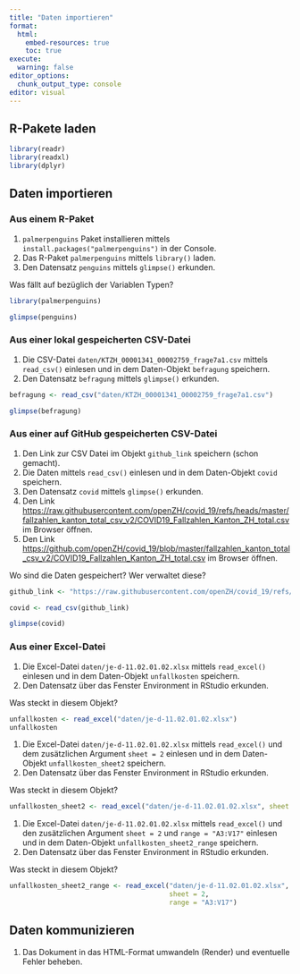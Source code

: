 ```yaml
---
title: "Daten importieren"
format:
  html:
    embed-resources: true
    toc: true
execute:
  warning: false
editor_options: 
  chunk_output_type: console
editor: visual
---
```


## R-Pakete laden

```r
library(readr)
library(readxl)
library(dplyr)
```

## Daten importieren

### Aus einem R-Paket

1.  `palmerpenguins` Paket installieren mittels `install.packages("palmerpenguins")` in der Console.
2.  Das R-Paket `palmerpenguins` mittels `library()` laden.
3.  Den Datensatz `penguins` mittels `glimpse()` erkunden.

Was fällt auf bezüglich der Variablen Typen?

```r
library(palmerpenguins)

glimpse(penguins)
```

### Aus einer lokal gespeicherten CSV-Datei

1.  Die CSV-Datei `daten/KTZH_00001341_00002759_frage7a1.csv` mittels `read_csv()` einlesen und in dem Daten-Objekt `befragung` speichern.
2.  Den Datensatz `befragung` mittels `glimpse()` erkunden.

```r
befragung <- read_csv("daten/KTZH_00001341_00002759_frage7a1.csv")

glimpse(befragung)
```

### Aus einer auf GitHub gespeicherten CSV-Datei

1.  Den Link zur CSV Datei im Objekt `github_link` speichern (schon gemacht).
2.  Die Daten mittels `read_csv()` einlesen und in dem Daten-Objekt `covid` speichern.
3.  Den Datensatz `covid` mittels `glimpse()` erkunden.
4.  Den Link <https://raw.githubusercontent.com/openZH/covid_19/refs/heads/master/fallzahlen_kanton_total_csv_v2/COVID19_Fallzahlen_Kanton_ZH_total.csv> im Browser öffnen.
5.  Den Link <https://github.com/openZH/covid_19/blob/master/fallzahlen_kanton_total_csv_v2/COVID19_Fallzahlen_Kanton_ZH_total.csv> im Browser öffnen.

Wo sind die Daten gespeichert? Wer verwaltet diese?

```r
github_link <- "https://raw.githubusercontent.com/openZH/covid_19/refs/heads/master/fallzahlen_kanton_total_csv_v2/COVID19_Fallzahlen_Kanton_ZH_total.csv"

covid <- read_csv(github_link)

glimpse(covid)

```

### Aus einer Excel-Datei

1.  Die Excel-Datei `daten/je-d-11.02.01.02.xlsx` mittels `read_excel()` einlesen und in dem Daten-Objekt `unfallkosten` speichern.
2.  Den Datensatz über das Fenster Environment in RStudio erkunden.

Was steckt in diesem Objekt?

```r
unfallkosten <- read_excel("daten/je-d-11.02.01.02.xlsx")
unfallkosten
```

1.  Die Excel-Datei `daten/je-d-11.02.01.02.xlsx` mittels `read_excel()` und dem zusätzlichen Argument `sheet = 2` einlesen und in dem Daten-Objekt `unfallkosten_sheet2` speichern.
2.  Den Datensatz über das Fenster Environment in RStudio erkunden.

Was steckt in diesem Objekt?

```r
unfallkosten_sheet2 <- read_excel("daten/je-d-11.02.01.02.xlsx", sheet = 2)
```

1.  Die Excel-Datei `daten/je-d-11.02.01.02.xlsx` mittels `read_excel()` und den zusätzlichen Argument `sheet = 2` und `range = "A3:V17"` einlesen und in dem Daten-Objekt `unfallkosten_sheet2_range` speichern.
2.  Den Datensatz über das Fenster Environment in RStudio erkunden.

Was steckt in diesem Objekt?

```r
unfallkosten_sheet2_range <- read_excel("daten/je-d-11.02.01.02.xlsx", 
                                        sheet = 2, 
                                        range = "A3:V17")
```

## Daten kommunizieren

1.  Das Dokument in das HTML-Format umwandeln (Render) und eventuelle Fehler beheben.
